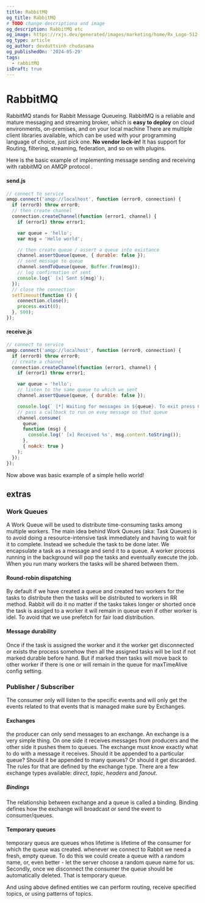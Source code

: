 ```yaml
---
title: RabbitMQ
og_title: RabbitMQ
# TODO change descriptiona and image
og_description: RabbitMQ etc
og_image: https://rxjs.dev/generated/images/marketing/home/Rx_Logo-512-512.png
og_type: article
og_author: devduttsinh chudasama
og_publishedOn: '2024-05-29'
tags:
  - rabbitMQ
isDraft: true
---
```


# RabbitMQ

RabbitMQ stands for Rabbit Message Queueing.
RabbitMQ is a reliable and mature messaging and streaming broker, which is **easy to deploy** on cloud environments, on-premises, and on your local machine
There are multiple client libraries available, which can be used with your programming language of choice, just pick one. **No vendor lock-in!**
It has support for Routing, filtering, streaming, federation, and so on with plugins.

Here is the basic example of implementing message sending and receiving with rabbitMQ on AMQP protocol .

#### send.js

```js
// connect to service
amqp.connect('amqp://localhost', function (error0, connection) {
  if (error0) throw error0;
  // then create channel
  connection.createChannel(function (error1, channel) {
    if (error1) throw error1;

    var queue = 'hello';
    var msg = 'Hello world';

    // then create queue / assert a queue into existance
    channel.assertQueue(queue, { durable: false });
    // send message to queue
    channel.sendToQueue(queue, Buffer.from(msg));
    // log confirmation of sent
    console.log(` [x] Sent ${msg}`);
  });
  // close the connection
  setTimeout(function () {
    connection.close();
    process.exit(0);
  }, 500);
});
```

#### receive.js

```js
// connect to service
amqp.connect('amqp://localhost', function (error0, connection) {
  if (error0) throw error0;
  // create a channel
  connection.createChannel(function (error1, channel) {
    if (error1) throw error1;

    var queue = 'hello';
    // listen to the same queue to which we sent
    channel.assertQueue(queue, { durable: false });

    console.log(` [*] Waiting for messages in ${queue}. To exit press CTRL+C`);
    // pass a callback to run on evey message on that queue
    channel.consume(
      queue,
      function (msg) {
        console.log(' [x] Received %s', msg.content.toString());
      },
      { noAck: true }
    );
  });
});
```

Now above was basic example of a simple hello world!

## extras

### Work Queues

A Work Queue will be used to distribute time-consuming tasks among multiple workers.
The main idea behind Work Queues (aka: Task Queues) is to avoid doing a resource-intensive task immediately and having to wait for it to complete. Instead we schedule the task to be done later. We encapsulate a task as a message and send it to a queue. A worker process running in the background will pop the tasks and eventually execute the job. When you run many workers the tasks will be shared between them.

#### Round-robin dispatching

By default if we have created a queue and created two workers for the tasks to distribute then the tasks will be distributed to workers in RR method.
Rabbit will do it no matter if the tasks takes longer or shorted once the task is assiged to a worker it will remain in queue even if other worker is idel.
To avoid that we use prefetch for fair load distribution.

#### Message durability

Once if the task is assigned the worker and it the worker get disconnected or exists the process somehow then all the assigned tasks will be lost if not marked durable before hand.
But if marked then tasks will move back to other worker if there is one or will remain in the queue for maxTimeAlive config setting.

### Publisher / Subscriber

The consumer only will listen to the specific events and will only get the events related to that events that is managed make sure by Exchanges.

#### Exchanges

the producer can only send messages to an exchange. An exchange is a very simple thing. On one side it receives messages from producers and the other side it pushes them to queues. The exchange must know exactly what to do with a message it receives. Should it be appended to a particular queue? Should it be appended to many queues? Or should it get discarded. The rules for that are defined by the exchange type.
There are a few exchange types available: _direct_, _topic_, _headers_ and _fanout_.

##### Bindings

The relationship between exchange and a queue is called a binding.
Binding defines how the exchange will broadcast or send the event to consumer/queues.

#### Temporary queues

temporary queus are queues whos lifetime is lifetime of the consumer for which the queue was created.
whenever we connect to Rabbit we need a fresh, empty queue. To do this we could create a queue with a random name, or, even better - let the server choose a random queue name for us.
Secondly, once we disconnect the consumer the queue should be automatically deleted.
That is temporary queue.

And using above defined entities we can perform routing, receive specified topics, or using patterns of topics.
